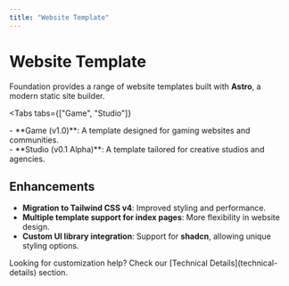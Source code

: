 ```yaml
---
title: "Website Template"
---
```



# Website Template

Foundation provides a range of website templates built with **Astro**, a modern static site builder. 

<Tabs
  tabs={["Game", "Studio"]}
>
  <div label="Game">
    - **Game (v1.0)**: A template designed for gaming websites and communities.
  </div>
  <div label="Studio">
    - **Studio (v0.1 Alpha)**: A template tailored for creative studios and agencies.
  </div>
</Tabs>

## Enhancements
- **Migration to Tailwind CSS v4**: Improved styling and performance.
- **Multiple template support for index pages**: More flexibility in website design.
- **Custom UI library integration**: Support for **shadcn**, allowing unique styling options.

<Callout>
Looking for customization help? Check our [Technical Details](technical-details) section.
</Callout>
